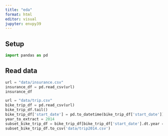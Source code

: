 ```yaml
---
title: "eda"
format: html
editor: visual
jupyter: envpy39
---
```


## Setup

```python
import pandas as pd
```

## Read data

```python
url = "data/insurance.csv"
insurance_df = pd.read_csv(url)
insurance_df
```

```python
url = "data/trip.csv"
bike_trip_df = pd.read_csv(url)
bike_trip_df.tail()
bike_trip_df['start_date'] = pd.to_datetime(bike_trip_df['start_date'])
year_to_extract = 2014
subset_bike_trip_df = bike_trip_df[bike_trip_df['start_date'].dt.year == year_to_extract]
subset_bike_trip_df.to_csv('data/trip2014.csv')
```

